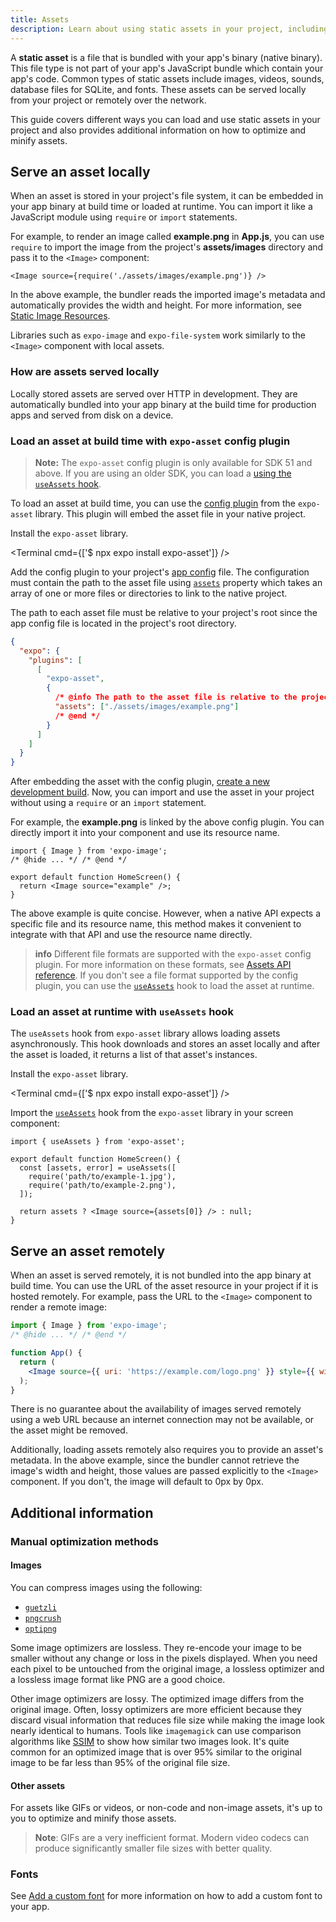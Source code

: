 ```yaml
---
title: Assets
description: Learn about using static assets in your project, including images, videos, sounds, database files, and fonts.
---
```



A **static asset** is a file that is bundled with your app's binary (native binary). This file type is not part of your app's JavaScript bundle which contain your app's code. Common types of static assets include images, videos, sounds, database files for SQLite, and fonts. These assets can be served locally from your project or remotely over the network.

This guide covers different ways you can load and use static assets in your project and also provides additional information on how to optimize and minify assets.

## Serve an asset locally

When an asset is stored in your project's file system, it can be embedded in your app binary at build time or loaded at runtime. You can import it like a JavaScript module using `require` or `import` statements.

For example, to render an image called **example.png** in **App.js**, you can use `require` to import the image from the project's **assets/images** directory and pass it to the `<Image>` component:

```tsx app/index.tsx
<Image source={require('./assets/images/example.png')} />
```

In the above example, the bundler reads the imported image's metadata and automatically provides the width and height. For more information, see [Static Image Resources](https://reactnative.dev/docs/images#static-image-resources).

Libraries such as `expo-image` and `expo-file-system` work similarly to the `<Image>` component with local assets.

### How are assets served locally

Locally stored assets are served over HTTP in development. They are automatically bundled into your app binary at the build time for production apps and served from disk on a device.

### Load an asset at build time with `expo-asset` config plugin

> **Note:** The `expo-asset` config plugin is only available for SDK 51 and above. If you are using an older SDK, you can load a [using the `useAssets` hook](#load-an-asset-at-runtime-with-useassets-hook).

To load an asset at build time, you can use the [config plugin](/versions/latest/sdk/asset/#example-appjson-with-config-plugin) from the `expo-asset` library. This plugin will embed the asset file in your native project.

<Step label="1">

Install the `expo-asset` library.

<Terminal cmd={['$ npx expo install expo-asset']} />

</Step>

<Step label="2">

Add the config plugin to your project's [app config](/versions/latest/config/app/#plugins) file. The configuration must contain the path to the asset file using [`assets`](/versions/latest/sdk/asset/#configurable-properties) property which takes an array of one or more files or directories to link to the native project.

The path to each asset file must be relative to your project's root since the app config file is located in the project's root directory.

```json app.json
{
  "expo": {
    "plugins": [
      [
        "expo-asset",
        {
          /* @info The path to the asset file is relative to the project's root. */
          "assets": ["./assets/images/example.png"]
          /* @end */
        }
      ]
    ]
  }
}
```

</Step>

<Step label="3">

After embedding the asset with the config plugin, [create a new development build](/develop/development-builds/create-a-build/). Now, you can import and use the asset in your project without using a `require` or an `import` statement.

For example, the **example.png** is linked by the above config plugin. You can directly import it into your component and use its resource name.

```tsx app/index.tsx
import { Image } from 'expo-image';
/* @hide ... */ /* @end */

export default function HomeScreen() {
  return <Image source="example" />;
}
```

</Step>

The above example is quite concise. However, when a native API expects a specific file and its resource name, this method makes it convenient to integrate with that API and use the resource name directly.

> **info** Different file formats are supported with the `expo-asset` config plugin. For more information on these formats, see [Assets API reference](/versions/latest/sdk/asset/#configurable-properties). If you don't see a file format supported by the config plugin, you can use the [`useAssets`](#load-an-asset-at-runtime-with-useassets-hook) hook to load the asset at runtime.

### Load an asset at runtime with `useAssets` hook

The `useAssets` hook from `expo-asset` library allows loading assets asynchronously. This hook downloads and stores an asset locally and after the asset is loaded, it returns a list of that asset's instances.

<Step label="1">

Install the `expo-asset` library.

<Terminal cmd={['$ npx expo install expo-asset']} />

</Step>

<Step label="2">

Import the [`useAssets`](/versions/latest/sdk/asset/#useassetsmoduleids) hook from the `expo-asset` library in your screen component:

```tsx app/index.tsx
import { useAssets } from 'expo-asset';

export default function HomeScreen() {
  const [assets, error] = useAssets([
    require('path/to/example-1.jpg'),
    require('path/to/example-2.png'),
  ]);

  return assets ? <Image source={assets[0]} /> : null;
}
```

</Step>

## Serve an asset remotely

When an asset is served remotely, it is not bundled into the app binary at build time. You can use the URL of the asset resource in your project if it is hosted remotely. For example, pass the URL to the `<Image>` component to render a remote image:

```jsx App.js
import { Image } from 'expo-image';
/* @hide ... */ /* @end */

function App() {
  return (
    <Image source={{ uri: 'https://example.com/logo.png' }} style={{ width: 50, height: 50 }} />
  );
}
```

There is no guarantee about the availability of images served remotely using a web URL because an internet connection may not be available, or the asset might be removed.

Additionally, loading assets remotely also requires you to provide an asset's metadata. In the above example, since the bundler cannot retrieve the image's width and height, those values are passed explicitly to the `<Image>` component. If you don't, the image will default to 0px by 0px.

## Additional information

### Manual optimization methods

#### Images

You can compress images using the following:

- [`guetzli`](https://github.com/google/guetzli)
- [`pngcrush`](https://pmt.sourceforge.io/pngcrush/)
- [`optipng`](http://optipng.sourceforge.net/)

Some image optimizers are lossless. They re-encode your image to be smaller without any change or loss in the pixels displayed. When you need each pixel to be untouched from the original image, a lossless optimizer and a lossless image format like PNG are a good choice.

Other image optimizers are lossy. The optimized image differs from the original image. Often, lossy optimizers are more efficient because they discard visual information that reduces file size while making the image look nearly identical to humans. Tools like `imagemagick` can use comparison algorithms like [SSIM](https://en.wikipedia.org/wiki/Structural_similarity) to show how similar two images look. It's quite common for an optimized image that is over 95% similar to the original image to be far less than 95% of the original file size.

#### Other assets

For assets like GIFs or videos, or non-code and non-image assets, it's up to you to optimize and minify those assets.

> **Note**: GIFs are a very inefficient format. Modern video codecs can produce significantly smaller file sizes with better quality.

### Fonts

See [Add a custom font](/develop/user-interface/fonts/#add-a-custom-font) for more information on how to add a custom font to your app.
